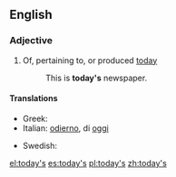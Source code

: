==English==

===Adjective===
{{en-adj|-|pos=[[today]][['s]]}}

# Of, pertaining to, or produced [[today]]
#:This is '''today's''' newspaper.

====Translations====
{{trans-top}}
* Greek: {{t|el|σημερινός|tr=simerinos|sc=Grek}}
* Italian: [[odierno]], di [[oggi]]
{{trans-mid}}
* Swedish: {{t|sv|dag|alt=dagens}}
{{trans-bottom}}

[[el:today's]]
[[es:today's]]
[[pl:today's]]
[[zh:today's]]